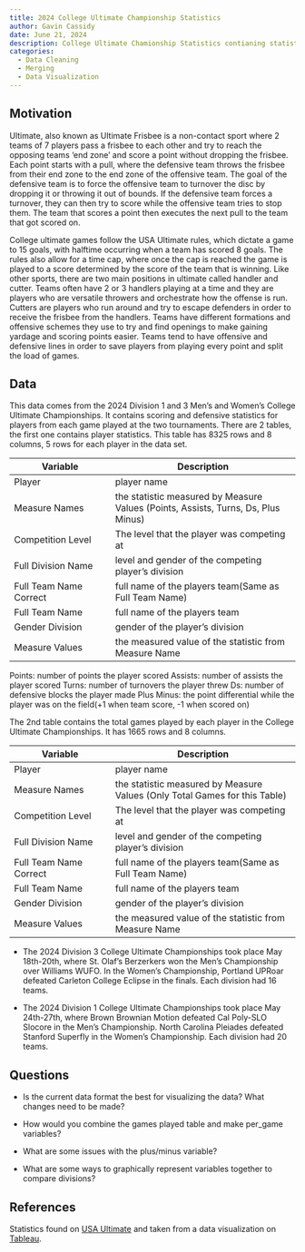 ```yaml
---
title: 2024 College Ultimate Championship Statistics
author: Gavin Cassidy
date: June 21, 2024
description: College Ultimate Chamionship Statistics contianing statistics from the 2024 Division 1 and 3 Men's and Women's Ultimate Championships 
categories:
  - Data Cleaning
  - Merging
  - Data Visualization
---
```


## Motivation

Ultimate, also known as Ultimate Frisbee is a non-contact sport where 2 teams of 7 players pass a frisbee to each other and try to reach the opposing teams 'end zone' and score a point without dropping the frisbee. Each point starts with a pull, where the defensive team throws the frisbee from their end zone to the end zone of the offensive team. The goal of the defensive team is to force the offensive team to turnover the disc by dropping it or throwing it out of bounds. If the defensive team forces a turnover, they can then try to score while the offensive team tries to stop them. The team that scores a point then executes the next pull to the team that got scored on.

College ultimate games follow the USA Ultimate rules, which dictate a game to 15 goals, with halftime occurring when a team has scored 8 goals. The rules also allow for a time cap, where once the cap is reached the game is played to a score determined by the score of the team that is winning. Like other sports, there are two main positions in ultimate called handler and cutter. Teams often have 2 or 3 handlers playing at a time and they are players who are versatile throwers and orchestrate how the offense is run. Cutters are players who run around and try to escape defenders in order to receive the frisbee from the handlers. Teams have different formations and offensive schemes they use to try and find openings to make gaining yardage and scoring points easier. Teams tend to have offensive and defensive lines in order to save players from playing every point and split the load of games.

## Data

This data comes from the 2024 Division 1 and 3 Men's and Women's College Ultimate Championships. It contains scoring and defensive statistics for players from each game played at the two tournaments. There are 2 tables, the first one contains player statistics. This table has 8325 rows and 8 columns, 5 rows for each player in the data set.

| Variable               | Description                                                                       |
|-------------------------|----------------------------------------------|
| Player                 | player name                                                                       |
| Measure Names          | the statistic measured by Measure Values (Points, Assists, Turns, Ds, Plus Minus) |
| Competition Level      | The level that the player was competing at                                        |
| Full Division Name     | level and gender of the competing player's division                               |
| Full Team Name Correct | full name of the players team(Same as Full Team Name)                             |
| Full Team Name         | full name of the players team                                                     |
| Gender Division        | gender of the player's division                                                   |
| Measure Values         | the measured value of the statistic from Measure Name                             |

::: {.callout-note collapse="true" title="Measured Statistics" appearance="minimal"}
Points: number of points the player scored Assists: number of assists the player scored Turns: number of turnovers the player threw Ds: number of defensive blocks the player made Plus Minus: the point differential while the player was on the field(+1 when team score, -1 when scored on)
:::

The 2nd table contains the total games played by each player in the College Ultimate Championships. It has 1665 rows and 8 columns.

| Variable               | Description                                                                |
|-------------------------|----------------------------------------------|
| Player                 | player name                                                                |
| Measure Names          | the statistic measured by Measure Values (Only Total Games for this Table) |
| Competition Level      | The level that the player was competing at                                 |
| Full Division Name     | level and gender of the competing player's division                        |
| Full Team Name Correct | full name of the players team(Same as Full Team Name)                      |
| Full Team Name         | full name of the players team                                              |
| Gender Division        | gender of the player's division                                            |
| Measure Values         | the measured value of the statistic from Measure Name                      |

::: {.callout-note collapse="true" title="Background Information" appearance="minimal"}
-   The 2024 Division 3 College Ultimate Championships took place May 18th-20th, where St. Olaf's Berzerkers won the Men's Championship over Williams WUFO. In the Women's Championship, Portland UPRoar defeated Carleton College Eclipse in the finals. Each division had 16 teams.

-   The 2024 Division 1 College Ultimate Championships took place May 24th-27th, where Brown Brownian Motion defeated Cal Poly-SLO Slocore in the Men's Championship. North Carolina Pleiades defeated Stanford Superfly in the Women's Championship. Each division had 20 teams.
:::

## Questions

-   Is the current data format the best for visualizing the data? What changes need to be made?

-   How would you combine the games played table and make per_game variables?

-   What are some issues with the plus/minus variable?

-   What are some ways to graphically represent variables together to compare divisions?

## References

Statistics found on [USA Ultimate](https://play.usaultimate.org/) and taken from a data visualization on [Tableau](https://public.tableau.com/app/profile/ben.ayres7024/viz/USAU2024CollegeNationals/Dashboard1).
